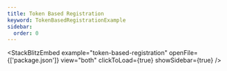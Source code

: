 ```yaml
---
title: Token Based Registration
keyword: TokenBasedRegistrationExample
sidebar:
  order: 0
---
```


<StackBlitzEmbed
  example="token-based-registration"
  openFile={['package.json']}
  view="both"
  clickToLoad={true}
  showSidebar={true}
/>

